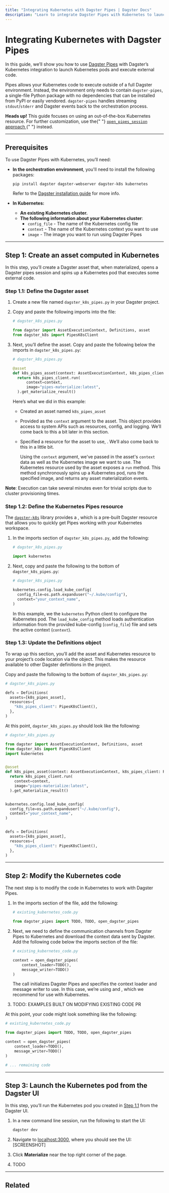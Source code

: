 ```yaml
---
title: "Integrating Kubernetes with Dagster Pipes | Dagster Docs"
description: "Learn to integrate Dagster Pipes with Kubernetes to launch external code from Dagster assets."
---
```


# Integrating Kubernetes with Dagster Pipes

In this guide, we’ll show you how to use [Dagster Pipes](/guides/dagster-pipes) with Dagster’s Kubernetes integration to launch Kubernetes pods and execute external code.

Pipes allows your Kubernetes code to execute outside of a full Dagster environment. Instead, the environment only needs to contain `dagster-pipes`, a single-file Python package with no dependencies that can be installed from PyPI or easily vendored. `dagster-pipes` handles streaming `stdout`/`stderr` and Dagster events back to the orchestration process.

<Note>
  <strong>Heads up!</strong> This guide focuses on using an out-of-the-box
  Kubernetes resource. For further customization, use the{" "}
  <a href="/guides/dagster-pipes/customizing-dagster-pipes-protocols">
    <code>open_pipes_session</code> approach
  </a>{" "}
  instead.
</Note>

---

## Prerequisites

To use Dagster Pipes with Kubernetes, you’ll need:

- **In the orchestration environment**, you'll need to install the following packages:

  ```shell
  pip install dagster dagster-webserver dagster-k8s kubernetes
  ```

  Refer to the [Dagster installation guide](/getting-started/install) for more info.

- **In Kubernetes:**
  - **An existing Kubernetes cluster.**
  - **The following information about your Kubernetes cluster**:
    - `config_file` - The name of the Kubernetes config file
    - `context` - The name of the Kubernetes context you want to use
    - `image` - The image you want to run using Dagster Pipes

---

## Step 1: Create an asset computed in Kubernetes

In this step, you’ll create a Dagster asset that, when materialized, opens a Dagster pipes session and spins up a Kubernetes pod that executes some external code.

### Step 1.1: Define the Dagster asset

1. Create a new file named `dagster_k8s_pipes.py` in your Dagster project.

2. Copy and paste the following imports into the file:

   ```python
   # dagster_k8s_pipes.py

   from dagster import AssetExecutionContext, Definitions, asset
   from dagster_k8s import PipesK8sClient
   ```

3. Next, you’ll define the asset. Copy and paste the following below the imports in `dagster_k8s_pipes.py`:

   ```python
   # dagster_k8s_pipes.py

   @asset
   def k8s_pipes_asset(context: AssetExecutionContext, k8s_pipes_client: PipesK8sClient):
     return k8s_pipes_client.run(
         context=context,
         image="pipes-materialize:latest",
     ).get_materialize_result()
   ```

   Here’s what we did in this example:

   - Created an asset named `k8s_pipes_asset`
   - Provided <PyObject object="AssetExecutionContext" /> as the `context` argument to the asset. This object provides access to system APIs such as resources, config, and logging. We’ll come back to this a bit later in this section.
   - Specified a resource for the asset to use, <PyObject module="dagster_k8s" object="PipesK8sClient" />. We’ll also come back to this in a little bit.

     Using the `context` argument, we've passed in the asset's `context` data as well as the Kubernetes image we want to use. The Kubernetes resource used by the asset exposes a `run` method. This method synchronously spins up a Kubernetes pod, runs the specified image, and returns any asset materialization events.

**Note**: Execution can take several minutes even for trivial scripts due to cluster provisioning times.

<!--
TODO: Takeout if not applicable

When the job finishes executing, Dagster Pipes will return a <PyObject module="dagster_pipes" object="PipesClientCompletedInvocation" /> object. This object exposes a `get_results` method, which you can use to access the results reported by Kubernetes.  -->

### Step 1.2: Define the Kubernetes Pipes resource

The [`dagster-k8s`](/\_apidocs/libraries/dagster-Kubernetes) library provides a <PyObject module="dagster_k8s" object="PipesK8sClient" />, which is a pre-built Dagster resource that allows you to quickly get Pipes working with your Kubernetes workspace.

1. In the imports section of `dagster_k8s_pipes.py`, add the following:

   ```python
   # dagster_k8s_pipes.py

   import kubernetes
   ```

2. Next, copy and paste the following to the bottom of `dagster_k8s_pipes.py`:

   ```python
   # dagster_k8s_pipes.py

   kubernetes.config.load_kube_config(
     config_file=os.path.expanduser("~/.kube/config"),
     context="your_context_name",
   )
   ```

   In this example, we the `kubernetes` Python client to configure the Kubernetes pod. The `load_kube_config` method loads authentication information from the provided kube-config (`config_file`) file and sets the active context (`context`).

### Step 1.3: Update the Definitions object

To wrap up this section, you’ll add the asset and Kubernetes resource to your project’s code location via the <PyObject object="Definitions" /> object. This makes the resource available to other Dagster definitions in the project.

Copy and paste the following to the bottom of `dagster_k8s_pipes.py`:

```python
# dagster_k8s_pipes.py

defs = Definitions(
  assets=[k8s_pipes_asset],
  resources={
    "k8s_pipes_client": PipesK8sClient(),
  },
)
```

At this point, `dagster_k8s_pipes.py` should look like the following:

```python
# dagster_k8s_pipes.py

from dagster import AssetExecutionContext, Definitions, asset
from dagster_k8s import PipesK8sClient
import kubernetes


@asset
def k8s_pipes_asset(context: AssetExecutionContext, k8s_pipes_client: PipesK8sClient):
  return k8s_pipes_client.run(
    context=context,
    image="pipes-materialize:latest",
  ).get_materialize_result()


kubernetes.config.load_kube_config(
  config_file=os.path.expanduser("~/.kube/config"),
  context="your_context_name",
)


defs = Definitions(
  assets=[k8s_pipes_asset],
  resources={
    "k8s_pipes_client": PipesK8sClient(),
  },
)
```

---

## Step 2: Modify the Kubernetes code

The next step is to modify the code in Kubernetes to work with Dagster Pipes.

1. In the imports section of the file, add the following:

   ```python
   # existing_kubernetes_code.py

   from dagster_pipes import TODO, TODO, open_dagster_pipes
   ```

2. Next, we need to define the communication channels from Dagster Pipes to Kubernetes and download the context data sent by Dagster. Add the following code below the imports section of the file:

   ```python
   # existing_kubernetes_code.py

   context = open_dagster_pipes(
       context_loader=TODO(),
       message_writer=TODO()
   )
   ```

   The <PyObject module="dagster_pipes" object="open_dagster_pipes" /> call initializes Dagster Pipes and specifies the context loader and message writer to use. In this case, we’re using <PyObject module="dagster_pipes" object="PipesDbfsContextLoader" /> and <PyObject module="dagster_pipes" object="PipesDbfsMessageWriter" />, which we recommend for use with Kubernetes.

3. TODO: EXAMPLES BUILT ON MODIFYING EXISTING CODE PR

At this point, your code might look something like the following:

```python
# existing_kubernetes_code.py

from dagster_pipes import TODO, TODO, open_dagster_pipes

context = open_dagster_pipes(
    context_loader=TODO(),
    message_writer=TODO()
)

# ... remaining code
```

---

## Step 3: Launch the Kubernetes pod from the Dagster UI

In this step, you’ll run the Kubernetes pod you created in [Step 1.1](#step-11-define-the-dagster-asset) from the Dagster UI.

1. In a new command line session, run the following to start the UI:

   ```python
   dagster dev
   ```

2. Navigate to [localhost:3000](http://localhost:3000/), where you should see the UI: \[SCREENSHOT]

3. Click **Materialize** near the top right corner of the page.

4. TODO

---

## Related

<ArticleList>
  <ArticleListItem
    title="Dagster Pipes"
    href="/guides/dagster-pipes"
  ></ArticleListItem>
  <ArticleListItem
    title="Dagster Pipes details and customization"
    href="/guides/dagster-pipes/dagster-pipes-details-and-customization"
  ></ArticleListItem>
  <ArticleListItem
    title="dagster-k8s API reference"
    href="/_apidocs/libraries/dagster-k8s"
  ></ArticleListItem>
</ArticleList>
